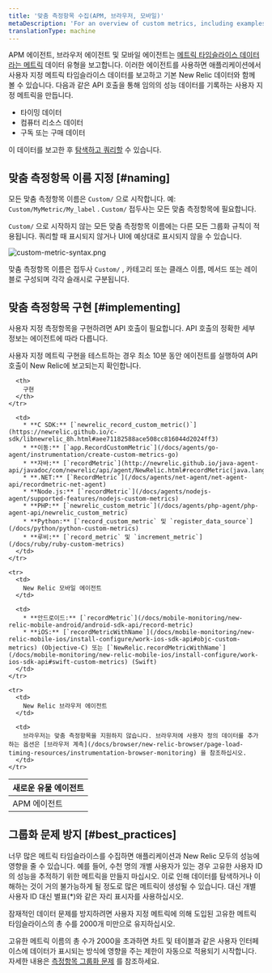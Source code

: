 ```yaml
---
title: '맞춤 측정항목 수집(APM, 브라우저, 모바일)'
metaDescription: 'For an overview of custom metrics, including examples, best practices, and a quick reference by New Relic agent, start here.'
translationType: machine
---
```



APM 에이전트, 브라우저 에이전트 및 모바일 에이전트는 [메트릭 타임슬라이스 데이터 라는 메트릭](/docs/using-new-relic/data/understand-data/new-relic-data-types#timeslice-data) 데이터 유형을 보고합니다. 이러한 에이전트를 사용하면 애플리케이션에서 사용자 지정 메트릭 타임슬라이스 데이터를 보고하고 기본 New Relic 데이터와 함께 볼 수 있습니다. 다음과 같은 API 호출을 통해 임의의 성능 데이터를 기록하는 사용자 지정 메트릭을 만듭니다.

* 타이밍 데이터
* 컴퓨터 리소스 데이터
* 구독 또는 구매 데이터

이 데이터를 보고한 후 [탐색하고 쿼리할](/docs/query-your-data/nrql-new-relic-query-language/nrql-query-tutorials/query-apm-metric-timeslice-data-nrql) 수 있습니다.

## 맞춤 측정항목 이름 지정 [#naming]

모든 맞춤 측정항목 이름은 `Custom/` 으로 시작합니다. 예: `Custom/MyMetric/My_label` . `Custom/` 접두사는 모든 맞춤 측정항목에 필요합니다.

`Custom/` 으로 시작하지 않는 모든 맞춤 측정항목 이름에는 다른 모든 그룹화 규칙이 적용됩니다. 쿼리할 때 표시되지 않거나 UI에 예상대로 표시되지 않을 수 있습니다.

<img
  title="custom-metric-syntax.png"
  alt="custom-metric-syntax.png"
  src={customMetricSyntax}
/>

맞춤 측정항목 이름은 접두사 `Custom/` , 카테고리 또는 클래스 이름, 메서드 또는 레이블로 구성되며 각각 슬래시로 구분됩니다.

## 맞춤 측정항목 구현 [#implementing]

사용자 지정 측정항목을 구현하려면 API 호출이 필요합니다. API 호출의 정확한 세부 정보는 에이전트에 따라 다릅니다.

<Callout variant="tip">
  사용자 지정 메트릭 구현을 테스트하는 경우 최소 10분 동안 에이전트를 실행하여 API 호출이 New Relic에 보고되는지 확인합니다.
</Callout>

<table>
  <thead>
    <tr>
      <th style={{ width: "200px" }}>
        새로운 유물 에이전트
      </th>

      <th>
        구현
      </th>
    </tr>
  </thead>

  <tbody>
    <tr>
      <td>
        APM 에이전트
      </td>

      <td>
        * **C SDK:** [`newrelic_record_custom_metric()`](https://newrelic.github.io/c-sdk/libnewrelic_8h.html#aee71182588ace508cc816044d2024ff3)
        * **이동:** [`app.RecordCustomMetric`](/docs/agents/go-agent/instrumentation/create-custom-metrics-go)
        * **자바:** [`recordMetric`](http://newrelic.github.io/java-agent-api/javadoc/com/newrelic/api/agent/NewRelic.html#recordMetric(java.lang.String,%20float))
        * **.NET:** [`RecordMetric`](/docs/agents/net-agent/net-agent-api/recordmetric-net-agent)
        * **Node.js:** [`recordMetric`](/docs/agents/nodejs-agent/supported-features/nodejs-custom-metrics)
        * **PHP:** [`newrelic_custom_metric`](/docs/agents/php-agent/php-agent-api/newrelic_custom_metric)
        * **Python:** [`record_custom_metric` 및 `register_data_source`](/docs/python/python-custom-metrics)
        * **루비:** [`record_metric` 및 `increment_metric`](/docs/ruby/ruby-custom-metrics)
      </td>
    </tr>

    <tr>
      <td>
        New Relic 모바일 에이전트
      </td>

      <td>
        * **안드로이드:** [`recordMetric`](/docs/mobile-monitoring/new-relic-mobile-android/android-sdk-api/record-metric)
        * **iOS:** [`recordMetricWithName`](/docs/mobile-monitoring/new-relic-mobile-ios/install-configure/work-ios-sdk-api#objc-custom-metrics) (Objective-C) 또는 [`NewRelic.recordMetricWithName`](/docs/mobile-monitoring/new-relic-mobile-ios/install-configure/work-ios-sdk-api#swift-custom-metrics) (Swift)
      </td>
    </tr>

    <tr>
      <td>
        New Relic 브라우저 에이전트
      </td>

      <td>
        브라우저는 맞춤 측정항목을 지원하지 않습니다. 브라우저에 사용자 정의 데이터를 추가하는 옵션은 [브라우저 계측](/docs/browser/new-relic-browser/page-load-timing-resources/instrumentation-browser-monitoring) 을 참조하십시오.
      </td>
    </tr>
  </tbody>
</table>

## 그룹화 문제 방지 [#best_practices]

너무 많은 메트릭 타임슬라이스를 수집하면 애플리케이션과 New Relic 모두의 성능에 영향을 줄 수 있습니다. 예를 들어, 수천 명의 개별 사용자가 있는 경우 고유한 사용자 ID의 성능을 추적하기 위한 메트릭을 만들지 마십시오. 이로 인해 데이터를 탐색하거나 이해하는 것이 거의 불가능하게 될 정도로 많은 메트릭이 생성될 수 있습니다. 대신 개별 사용자 ID 대신 별표(\*)와 같은 자리 표시자를 사용하십시오.

<Callout variant="important">
  잠재적인 데이터 문제를 방지하려면 사용자 지정 메트릭에 의해 도입된 고유한 메트릭 타임슬라이스의 총 수를 2000개 미만으로 유지하십시오.
</Callout>

고유한 메트릭 이름의 총 수가 2000을 초과하면 차트 및 테이블과 같은 사용자 인터페이스에 데이터가 표시되는 방식에 영향을 주는 제한이 자동으로 적용되기 시작합니다. 자세한 내용은 [측정항목 그룹화 문제](/docs/features/metric-grouping-issues) 를 참조하세요.